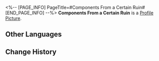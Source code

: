 <%-- [PAGE_INFO]
PageTitle=#Components From a Certain Ruin#
[END_PAGE_INFO] --%>
{{Item Infobox
|id          = 140436
|image       = Item Components From a Certain Ruin.png
|type        = Mission Item
|invCategory = Missions
|rarity      = 3
|effect      = 
|description = This is a part found in the ruins of the Pasdrak City Civic Center. Its original purpose is now impossible to discover. Swanga now carries this part with him at all times as a reminder to always recall the blood and tears of the revolutionaries.
}}
'''Components From a Certain Ruin''' is a [[Profile Picture]].

==Other Languages==
{{Other Languages
|en   = Components From a Certain Ruin
|zhs  = 某处废墟中的零件
|zht  = 某處廢墟中的零件
|ja   = ある廃墟から見つかった部品
|ko   = 어느 폐허에서 난 부품
|es   = Componente de ciertas ruinas
|fr   = Fragments de ruines
|ru   = Деталь из неких руин
|th   = ชิ้นส่วนจากซากปรักหักพังแห่งหนึ่ง
|vi   = Linh Kiện Trong Phế Tích Nào Đó
|de   = Bauteil einer gewissen Ruine
|id   = Komponen dari Suatu Reruntuhan
|pt   = Componentes de uma Certa Ruína
}}

==Change History==
{{Change History|2.0}}